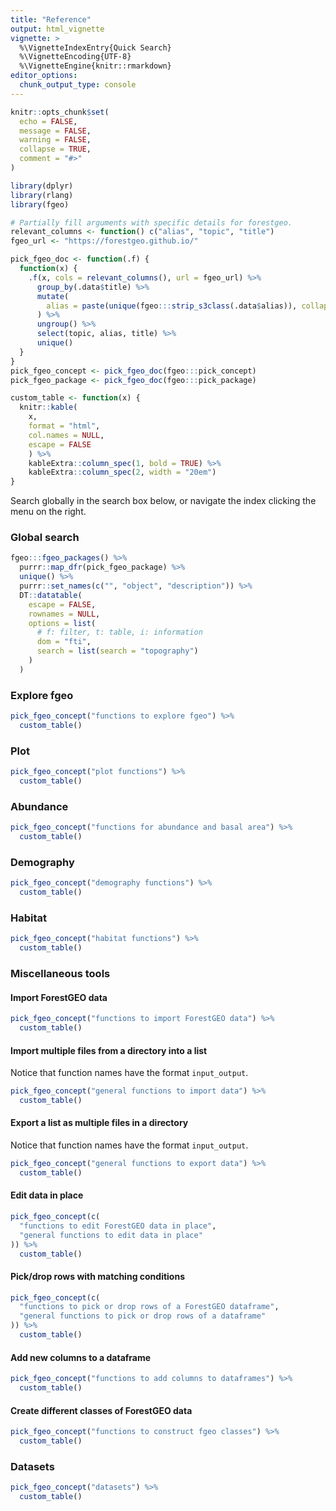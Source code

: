 ```yaml
---
title: "Reference"
output: html_vignette
vignette: >
  %\VignetteIndexEntry{Quick Search}
  %\VignetteEncoding{UTF-8}
  %\VignetteEngine{knitr::rmarkdown}
editor_options: 
  chunk_output_type: console
---
```


```r
knitr::opts_chunk$set(
  echo = FALSE,
  message = FALSE,
  warning = FALSE,
  collapse = TRUE,
  comment = "#>"
)
```

```r
library(dplyr)
library(rlang)
library(fgeo)
```

```r
# Partially fill arguments with specific details for forestgeo.
relevant_columns <- function() c("alias", "topic", "title")
fgeo_url <- "https://forestgeo.github.io/"

pick_fgeo_doc <- function(.f) {
  function(x) {
    .f(x, cols = relevant_columns(), url = fgeo_url) %>% 
      group_by(.data$title) %>% 
      mutate(
        alias = paste(unique(fgeo:::strip_s3class(.data$alias)), collapse = ", ")
      ) %>% 
      ungroup() %>% 
      select(topic, alias, title) %>% 
      unique()
  }
}
pick_fgeo_concept <- pick_fgeo_doc(fgeo:::pick_concept)
pick_fgeo_package <- pick_fgeo_doc(fgeo:::pick_package)
```

```r
custom_table <- function(x) {
  knitr::kable(
    x, 
    format = "html",
    col.names = NULL,
    escape = FALSE
    ) %>%
    kableExtra::column_spec(1, bold = TRUE) %>% 
    kableExtra::column_spec(2, width = "20em")
}
```

Search globally in the search box below, or navigate the index clicking the menu on the right.

### Global search

```r
fgeo:::fgeo_packages() %>% 
  purrr::map_dfr(pick_fgeo_package) %>% 
  unique() %>% 
  purrr::set_names(c("", "object", "description")) %>% 
  DT::datatable(
    escape = FALSE,
    rownames = NULL,
    options = list(
      # f: filter, t: table, i: information
      dom = "fti",
      search = list(search = "topography")
    )
  )
```

### Explore fgeo

```r
pick_fgeo_concept("functions to explore fgeo") %>% 
  custom_table()
```

### Plot

```r
pick_fgeo_concept("plot functions") %>% 
  custom_table()
```

### Abundance

```r
pick_fgeo_concept("functions for abundance and basal area") %>% 
  custom_table()
```

### Demography

```r
pick_fgeo_concept("demography functions") %>% 
  custom_table()
```

### Habitat

```r
pick_fgeo_concept("habitat functions") %>% 
  custom_table()
```

### Miscellaneous tools

#### Import ForestGEO data

```r
pick_fgeo_concept("functions to import ForestGEO data") %>% 
  custom_table()
```

#### Import multiple files from a directory into a list

Notice that function names have the format `input_output`.

```r
pick_fgeo_concept("general functions to import data") %>% 
  custom_table()
```

#### Export a list as multiple files in a directory

Notice that function names have the format `input_output`.

```r
pick_fgeo_concept("general functions to export data") %>%
  custom_table()
```

#### Edit data in place

```r
pick_fgeo_concept(c(
  "functions to edit ForestGEO data in place",
  "general functions to edit data in place"
)) %>% 
  custom_table()
```

#### Pick/drop rows with matching conditions 

```r
pick_fgeo_concept(c(
  "functions to pick or drop rows of a ForestGEO dataframe",
  "general functions to pick or drop rows of a dataframe"
)) %>% 
  custom_table()
```

#### Add new columns to a dataframe

```r
pick_fgeo_concept("functions to add columns to dataframes") %>% 
  custom_table()
```

#### Create different classes of ForestGEO data

```r
pick_fgeo_concept("functions to construct fgeo classes") %>% 
  custom_table()
```

### Datasets

```r
pick_fgeo_concept("datasets") %>% 
  custom_table()
```
